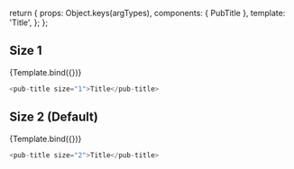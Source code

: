 
<Meta title="Components/pub-title" component={PubTitle} />

  return {
    props: Object.keys(argTypes),
    components: { PubTitle },
    template: '<pub-title v-bind="$props">Title</pub-title>',
  };
};

## Size 1

<Canvas>
  <Story
    name="Size1"
    args={{ size: 1 }}
    argTypes={{ size: { control: { type: false } } }}
  >
    {Template.bind({})}
  </Story>
</Canvas>

```javascript
<pub-title size="1">Title</pub-title>
```

## Size 2 (Default)

<Canvas>
  <Story name="Size2" args={{ size: 2 }}>
    {Template.bind({})}
  </Story>
</Canvas>

```javascript
<pub-title size="2">Title</pub-title>
```

<ArgsTable story="Size1" />
